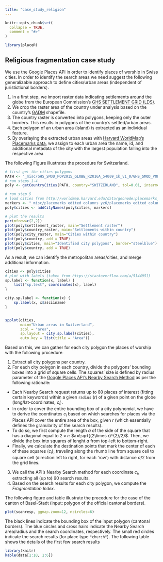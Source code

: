 ```yaml
---
title: "case_study_religion"
---
```


```r
knitr::opts_chunk$set(
  collapse = TRUE,
  comment = "#>"
)
```

```r
library(placeR)
```


## Religious fragmentation case study

We use the Google Places API in order to identify places of worship in Swiss cities. In order to identify the search areas we need suggest the following generalizable approach to define cities/urban areas (independent of juristictional borders).

1.  In a first step, we import raster data indicating settlements around the globe from the European Commission's [GHS SETTLEMENT GRID (LDS)](https://ghslsys.jrc.ec.europa.eu/ghs_smod.php).
2. We crop the raster area of the country under analysis based on the country's [GADM](https://gadm.org/) shapefile.
3. The country raster is converted into polygons, keeping only the outer borders. This results in polygons of the country's settled/urban areas.
4. Each polygon of an urban area (island) is extracted as an individual feature.
5. By overlaying the extracted urban areas with [Harvard WorldMap's Placemarks data](http://worldmap.harvard.edu/data/geonode:placemarks_edited_columns_yz6), we assign to each urban area the name, id, and additional metadata of the city with the largest population falling into the respective area.

The following Figure illustrates the procedure for Switzerland.

```r
# first get the cities polygons
PATH <- "_misc/GHS_SMOD_POP2015_GLOBE_R2016A_54009_1k_v1_0/GHS_SMOD_POP2015_GLOBE_R2016A_54009_1k_v1_0.tif"
# run steps 1-4
poly <- getCountryCities(PATH, country="SWITZERLAND", tol=0.01, intermediate = TRUE)

# run step 5
# load cities from http://worldmap.harvard.edu/data/geonode:placemarks_edited_columns_yz6
markers <- "_misc/placemarks_edited_columns_yz6/placemarks_edited_columns_yz6.shp"
poly$cities <- addCityNames(poly$cities, markers)

# plot the results
par(mfrow=c(2,2))
plot(poly$settlement_raster, main="Settlement raster")
plot(poly$country_raster, main="Settlements within country")
plot(poly$city_raster, main="Cities within country")
plot(poly$country, add = TRUE)
plot(poly$cities, main="Identified city polygons", border="steelblue")
plot(poly$country, add = TRUE)


```


As a result, we can identify the metropolitan areas/cities, and merge additional information.
```r
cities <- poly$cities
# plot with labels (taken from https://stackoverflow.com/a/5144951)
sp.label <- function(x, label) {
    list("sp.text", coordinates(x), label)
}

city.sp.label <- function(x) {
    sp.label(x, x$asciiname)
}


spplot(cities,
       main="Urban areas in Switzerland",
       zcol = "area",
       sp.layout = city.sp.label(cities),
       auto.key = list(title = "Area"))
```

Based on this, we can gather for each city polygon the places of worship with the following procedure:

1. Extract all city polygons per country.
2. For each city polygon in each country, divide the polygons' bounding boxes into a grid of square cells. The squares' size is defined by radius parameter of the [Google Places API's Nearby Search Method](https://developers.google.com/places/web-service/search) as per the following rationale:
  - Each Nearby Search request returns up to 60 places of interest (fitting certain keywords) within a given `radius` ($r$) of a given point on the globe (long/lat-coordinates, $c_{i}$). 
  - In order to cover the entire bounding box of a city polynomial, we have to derive the coordinates $c_{i}$ based on which searches for places via the Places API cover the entire area of the box, given $r$ (which essentially defines the granularity of the search results).
  - To do so, we first compute the length $a$ of the side of the square that has a diagonal equal to $2\times r$: $a=\sqrt{(2\times r)^{2}/2}$. Then, we divide the box into squares of lenght $a$ from top-left to bottom-right.
  - Finally, we calculate the destination points that mark the center of each of these squares ($c_{i}$), traveling along the rhumb line from square cell to square cell (direction left to right, for each 'row')  with distance $a/2$ from the grid lines.
3. We call the API's Nearby Search method for each coordinate $c_{i}$, extracting all (up to) 60 search results.
4. Based on the search results for each city polygon, we compute the *Fragmentation Index*.

The following figure and table illustrate the procedure for the case of the canton of Basel-Stadt (input: polygon of the official cantonal borders).


```r
plot(scanresp, ggmap.zoom=12, ncircles=6)
```
The black lines indicate the bounding box of the input polygon (cantonal borders). The blue circles and cross hairs indicate the Nearby Search area/radius and the search coordinates, respectively. The small red circles indicate the search results (for place type `"church"`). The following table shows the details of the first few search results

```r
library(knitr)
kable(data[1:10, 1:6])

```


